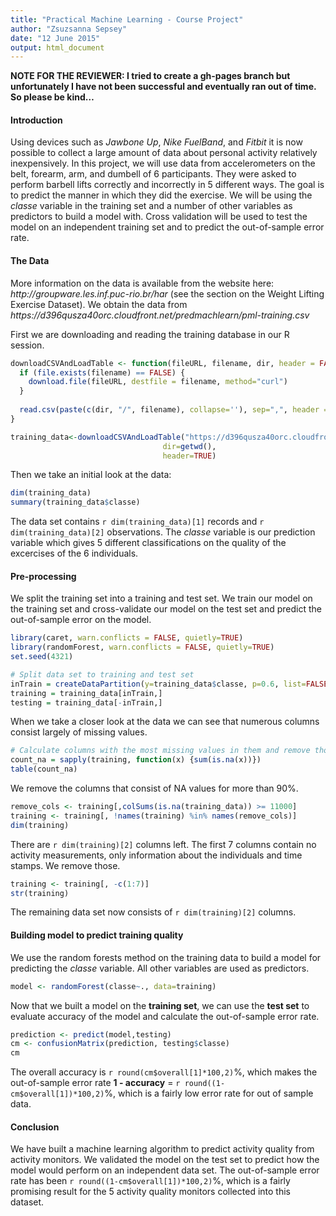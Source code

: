 ```yaml
---
title: "Practical Machine Learning - Course Project"
author: "Zsuzsanna Sepsey"
date: "12 June 2015"
output: html_document
---
```


**NOTE FOR THE REVIEWER: I tried to create a gh-pages branch but unfortunately I have not been successful and eventually ran out of time. So please be kind...**

#### Introduction
Using devices such as *Jawbone Up*, *Nike FuelBand*, and *Fitbit* it is now possible to collect a large amount of data about personal activity relatively inexpensively. In this project, we will use data from accelerometers on the belt, forearm, arm, and dumbell of 6 participants. They were asked to perform barbell lifts correctly and incorrectly in 5 different ways. The goal is to predict the manner in which they did the exercise. 
We will be using the *classe* variable in the training set and a number of other variables as predictors to build a model with. Cross validation will be used to test the model on an independent training set and to predict the out-of-sample error rate.

#### The Data
More information on the data is available from the website here: *http://groupware.les.inf.puc-rio.br/har* (see the section on the Weight Lifting Exercise Dataset). 
We obtain the data from *https://d396qusza40orc.cloudfront.net/predmachlearn/pml-training.csv*

First we are downloading and reading the training database in our R session.
```r
downloadCSVAndLoadTable <- function(fileURL, filename, dir, header = FALSE, skip=0) {
  if (file.exists(filename) == FALSE) {
    download.file(fileURL, destfile = filename, method="curl")
  }  
  
  read.csv(paste(c(dir, "/", filename), collapse=''), sep=",", header = header, skip=skip, na.strings=c("NA","#DIV/0!",""))
}  

training_data<-downloadCSVAndLoadTable("https://d396qusza40orc.cloudfront.net/predmachlearn/pml-training.csv", "pml-training.csv", 
                                  dir=getwd(),
                                  header=TRUE)
```

Then we take an initial look at the data:
```r
dim(training_data)
summary(training_data$classe)
```

The data set contains `r dim(training_data)[1]` records and `r dim(training_data)[2]` observations. The *classe* variable is our prediction variable which gives 5 different classifications on the quality of the excercises of the 6 individuals.

#### Pre-processing
We split the training set into a training and test set. We train our model on the training set and cross-validate our model on the test set and predict the out-of-sample error on the model.

```r
library(caret, warn.conflicts = FALSE, quietly=TRUE)
library(randomForest, warn.conflicts = FALSE, quietly=TRUE)
set.seed(4321)

# Split data set to training and test set
inTrain = createDataPartition(y=training_data$classe, p=0.6, list=FALSE)
training = training_data[inTrain,]
testing = training_data[-inTrain,]
```

When we take a closer look at the data we can see that numerous columns consist largely of missing values.
```r
# Calculate columns with the most missing values in them and remove those columns from the data set
count_na = sapply(training, function(x) {sum(is.na(x))})
table(count_na)
```

We remove the columns that consist of NA values for more than 90%. 
```r
remove_cols <- training[,colSums(is.na(training_data)) >= 11000]
training <- training[, !names(training) %in% names(remove_cols)]
dim(training)
```

There are `r dim(training)[2]` columns left. The first 7 columns contain no activity measurements, only information about the individuals and time stamps. We remove those.

```r
training <- training[, -c(1:7)]
str(training)
``` 

The remaining data set now consists of `r dim(training)[2]` columns.

#### Building model to predict training quality
We use the random forests method on the training data to build a model for predicting the *classe* variable. All other variables are used as predictors.

```r
model <- randomForest(classe~., data=training)
```

Now that we built a model on the **training set**, we can use the **test set** to evaluate accuracy of the model and calculate the out-of-sample error rate.

```r
prediction <- predict(model,testing)
cm <- confusionMatrix(prediction, testing$classe)
cm
```

The overall accuracy is `r round(cm$overall[1]*100,2)`%, which makes the out-of-sample error rate **1 - accuracy** = `r round((1-cm$overall[1])*100,2)`%, which is a fairly low error rate for out of sample data.

#### Conclusion
We have built a machine learning algorithm to predict activity quality from activity monitors. We validated the model on the test set to predict how the model would perform on an independent data set.
The out-of-sample error rate has been `r round((1-cm$overall[1])*100,2)`%, which is a fairly promising result for the 5 activity quality monitors collected into this dataset.